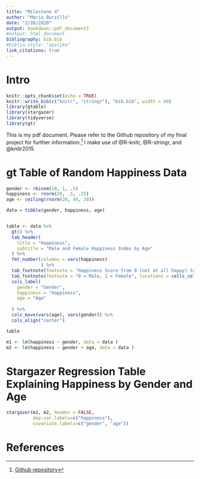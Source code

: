 ```yaml
---
title: "Milestone 4"
author: "Maria Burzillo"
date: "2/26/2020"
output: bookdown::pdf_document2
#output: html_document
bibliography: bib.bib
#biblio-style: "apalike"
link_citations: true
---
```


# Intro

```r
knitr::opts_chunk$set(echo = TRUE)
knitr::write_bib(c("knitr", "stringr"), "bib.bib", width = 60)
library(gtable)
library(stargazer)
library(tidyverse)
library(gt)
```

This is my pdf document. Please refer to the Github repository of my final project for further information.^[[Github repository](https://github.com/mburzillo/final_project)] I make use of @R-knitr, @R-stringr, and @knitr2015. 

# gt Table of Random Happiness Data

```r
gender <- rbinom(20, 1, .5)
happiness <- rnorm(20, .5, .25)
age <- ceiling(rnorm(20, 40, 20))

data = tibble(gender, happiness, age)


table <- data %>% 
  gt() %>%
  tab_header(
    title = "Happiness",
    subtitle = "Male and Female Happiness Index by Age"
  ) %>%
  fmt_number(columns = vars(happiness)
             ) %>%
  tab_footnote(footnote = "Happiness Score from 0 (not at all happy) to 1 (extremely happy)", locations = cells_column_labels(columns = vars(happiness))) %>%
  tab_footnote(footnote = "0 = Male, 1 = Female", locations = cells_column_labels(columns = vars(gender))) %>%
  cols_label(
    gender = "Gender",
    happiness = "Happiness",
    age = "Age"
    
  ) %>%
  cols_move(vars(age), vars(gender)) %>%
  cols_align("center")

table

m1 <- lm(happiness ~ gender, data = data )
m2 <- lm(happiness ~ gender + age, data = data )


```
# Stargazer Regression Table Explaining Happiness by Gender and Age

```r
stargazer(m1, m2, header = FALSE,
          dep.var.labels=c("happiness"),
          covariate.labels=c("gender", "age"))
```


# References
